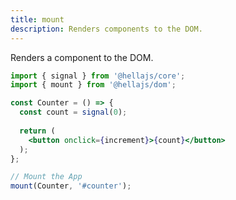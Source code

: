 ```yaml
---
title: mount
description: Renders components to the DOM.
---
```


Renders a component to the DOM.

``` jsx
import { signal } from '@hellajs/core';
import { mount } from '@hellajs/dom';

const Counter = () => {
  const count = signal(0);
  
  return (
    <button onclick={increment}>{count}</button>
  );
};

// Mount the App
mount(Counter, '#counter');
```